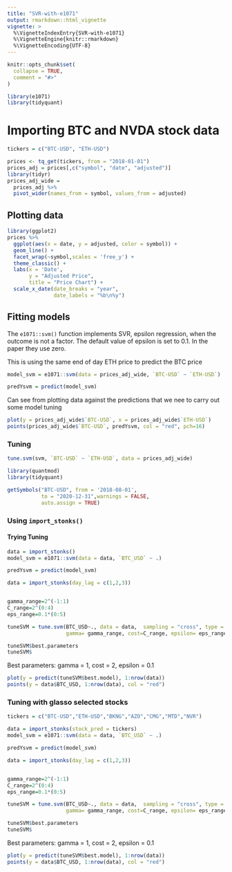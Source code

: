 ```yaml
---
title: "SVR-with-e1071"
output: rmarkdown::html_vignette
vignette: >
  %\VignetteIndexEntry{SVR-with-e1071}
  %\VignetteEngine{knitr::rmarkdown}
  %\VignetteEncoding{UTF-8}
---
```


```r
knitr::opts_chunk$set(
  collapse = TRUE,
  comment = "#>"
)
```

```r
library(e1071)
library(tidyquant)
```


# Importing BTC and NVDA stock data

```r
tickers = c("BTC-USD", "ETH-USD")

prices <- tq_get(tickers, from = "2018-01-01")
prices_adj = prices[,c("symbol", "date", "adjusted")]
library(tidyr)
prices_adj_wide =
  prices_adj %>%
  pivot_wider(names_from = symbol, values_from = adjusted)
```


## Plotting data

```r
library(ggplot2)
prices %>%
  ggplot(aes(x = date, y = adjusted, color = symbol)) +
  geom_line() +
  facet_wrap(~symbol,scales = 'free_y') +
  theme_classic() +
  labs(x = 'Date',
       y = "Adjusted Price",
       title = "Price Chart") +
  scale_x_date(date_breaks = "year",
               date_labels = "%b\n%y")
```


## Fitting models

The `e1071::svm()` function implements SVR, epsilon regression, when the outcome is not a factor. The default value of epsilon is set to 0.1. In the paper they use zero.

This is using the same end of day ETH price to predict the BTC price 

```r
model_svm = e1071::svm(data = prices_adj_wide, `BTC-USD` ~ `ETH-USD`)
```

```r
predYsvm = predict(model_svm)
```

Can see from plotting data against the predictions that we nee to carry out some model tuning
```r
plot(y = prices_adj_wide$`BTC-USD`, x = prices_adj_wide$`ETH-USD`)
points(prices_adj_wide$`BTC-USD`, predYsvm, col = "red", pch=16)
```


### Tuning 

```r
tune.svm(svm, `BTC-USD` ~ `ETH-USD`, data = prices_adj_wide)
```




```r
library(quantmod)
library(tidyquant)

getSymbols("BTC-USD", from = '2018-08-01',
           to = "2020-12-31",warnings = FALSE,
           auto.assign = TRUE)
```


### Using `import_stonks()`

#### Trying Tuning

```r
data = import_stonks()
model_svm = e1071::svm(data = data, `BTC_USD` ~ .)
```

```r
predYsvm = predict(model_svm)
```

```r
data = import_stonks(day_lag = c(1,2,3))


gamma_range=2^(-1:1)
C_range=2^(0:4)
eps_range=0.1*(0:5)

tuneSVM = tune.svm(BTC_USD~., data = data,  sampling = "cross", type = "eps-regression", kernel = "radial",
                   gamma= gamma_range, cost=C_range, epsilon= eps_range)

tuneSVM$best.parameters
tuneSVM$
```

Best parameters: gamma = 1, cost = 2, epsilon = 0.1


```r
plot(y = predict(tuneSVM$best.model), 1:nrow(data))
points(y = data$BTC_USD, 1:nrow(data), col = "red")
```


### Tuning with glasso selected stocks

```r
tickers = c("BTC-USD","ETH-USD","BKNG","AZO","CMG","MTD","NVR")

```

```r
data = import_stonks(stock_pred = tickers)
model_svm = e1071::svm(data = data, `BTC_USD` ~ .)
```

```r
predYsvm = predict(model_svm)
```

```r
data = import_stonks(day_lag = c(1,2,3))


gamma_range=2^(-1:1)
C_range=2^(0:4)
eps_range=0.1*(0:5)

tuneSVM = tune.svm(BTC_USD~., data = data,  sampling = "cross", type = "eps-regression", kernel = "radial",
                   gamma= gamma_range, cost=C_range, epsilon= eps_range)

tuneSVM$best.parameters
tuneSVM$
```

Best parameters: gamma = 1, cost = 2, epsilon = 0.1


```r
plot(y = predict(tuneSVM$best.model), 1:nrow(data))
points(y = data$BTC_USD, 1:nrow(data), col = "red")
```
